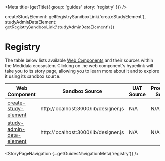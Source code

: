 
<Meta title={getTitle({ group: 'guides', story: 'registry' })} />

  createStudyElement: getRegistrySandboxLink('createStudyElement'),
  studyAdminDataElement: getRegistrySandboxLink('studyAdminDataElement')
})

# Registry
The table below lists available [Web Components](https://developer.mozilla.org/en-US/docs/Web/Web_Components) and their sources within the Medidata ecosystem.
Clicking on the web component's hyperlink will take you to its story page, allowing you to learn more about it and to explore it using its sandbox source.

| Web Component                                                        | Sandbox Source                         | UAT Source | Production Source |
| -------------------------------------------------------------------- | -------------------------------------- | ---------- | ----------------- |
| <a href={links.createStudyElement}>create-study-element</a>          | http://localhost:3000/lib/designer.js  | N/A        | N/A               |
| <a href={links.studyAdminDataElement}>study-admin-data-element</a>   | http://localhost:3000/lib/designer.js  | N/A        | N/A               |

<StoryPageNavigation {...getGuidesNavigationMeta('registry')} />
